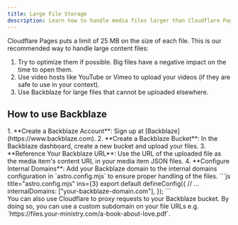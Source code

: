 ```yaml
---
title: Large File Storage
description: Learn how to handle media files larger than Cloudflare Pages' 25MB limit using Backblaze.
---
```



Cloudflare Pages puts a limit of 25 MB on the size of each file.
This is our recommended way to handle large content files:

1. Try to optimize them if possible. Big files have a negative impact on the time to open them.
1. Use video hosts like YouTube or Vimeo to upload your videos (if they are safe to use in your context).
1. Use Backblaze for large files that cannot be uploaded elsewhere.

## How to use Backblaze

<Steps>
1. **Create a Backblaze Account**: Sign up at [Backblaze](https://www.backblaze.com).
2. **Create a Backblaze Bucket**: In the Backblaze dashboard, create a new bucket and upload your files.
3. **Reference Your Backblaze URL**: Use the URL of the uploaded file as the media item's content URL in your media item JSON files.
4. **Configure Internal Domains**: Add your Backblaze domain to the internal domains configuration in `astro.config.mjs` to ensure proper handling of the files.
    ```js title="astro.config.mjs" ins={3}
    export default defineConfig({
      // ...
      internalDomains: ["your-backblaze-domain.com"],
    });
    ```
</Steps>


<Aside type="tip" title="Expert Tip">
You can also use Cloudflare
to proxy requests to your Backblaze bucket. By doing so, you can 
use a custom subdomain on your file URLs e.g. `https://files.your-ministry.com/a-book-about-love.pdf`.
</Aside>